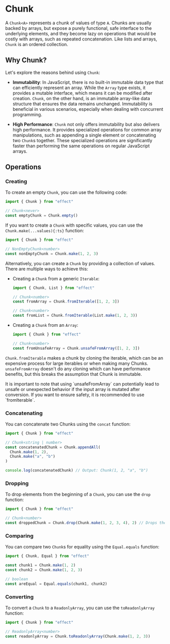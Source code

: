 
# Chunk

A `Chunk<A>` represents a chunk of values of type `A`.
Chunks are usually backed by arrays, but expose a purely functional, safe interface to the underlying elements, and they become lazy on operations that would be costly with arrays, such as repeated concatenation. Like lists and arrays, `Chunk` is an ordered collection.

## Why Chunk?

Let's explore the reasons behind using `Chunk`:

- **Immutability**: In JavaScript, there is no built-in immutable data type that can efficiently represent an array. While the `Array` type exists, it provides a mutable interface, which means it can be modified after creation. `Chunk`, on the other hand, is an immutable array-like data structure that ensures the data remains unchanged. Immutability is beneficial in various scenarios, especially when dealing with concurrent programming.

- **High Performance**: `Chunk` not only offers immutability but also delivers high performance. It provides specialized operations for common array manipulations, such as appending a single element or concatenating two `Chunk`s together. These specialized operations are significantly faster than performing the same operations on regular JavaScript arrays.

## Operations

### Creating

To create an empty `Chunk`, you can use the following code:

```ts
import { Chunk } from "effect"

// Chunk<never>
const emptyChunk = Chunk.empty()
```

If you want to create a `Chunk` with specific values, you can use the `Chunk.make(...values){:ts}` function:

```ts
import { Chunk } from "effect"

// NonEmptyChunk<number>
const nonEmptyChunk = Chunk.make(1, 2, 3)
```

Alternatively, you can create a `Chunk` by providing a collection of values. There are multiple ways to achieve this:

- Creating a `Chunk` from a generic `Iterable`:

  ```ts
  import { Chunk, List } from "effect"

  // Chunk<number>
  const fromArray = Chunk.fromIterable([1, 2, 3])

  // Chunk<number>
  const fromList = Chunk.fromIterable(List.make(1, 2, 3))
  ```

- Creating a `Chunk` from an `Array`:

  ```ts
  import { Chunk } from "effect"

  // Chunk<number>
  const fromUnsafeArray = Chunk.unsafeFromArray([1, 2, 3])
  ```

`Chunk.fromIterable` makes a chunk by cloning the iterable, which can be an expensive process for large iterables or when making many Chunks. `unsafeFromArray` doesn't do any cloning which can have performance benefits, but this breaks the assumption that Chunk is immutable.

<Warning>
  It is important to note that using `unsafeFromArray` can potentially lead to
  unsafe or unexpected behavior if the input array is mutated after conversion.
  If you want to ensure safety, it is recommended to use `fromIterable`.
</Warning>

### Concatenating

You can concatenate two Chunks using the `concat` function:

```ts
import { Chunk } from "effect"

// Chunk<string | number>
const concatenatedChunk = Chunk.appendAll(
  Chunk.make(1, 2),
  Chunk.make("a", "b")
)

console.log(concatenatedChunk) // Output: Chunk(1, 2, "a", "b")
```

### Dropping

To drop elements from the beginning of a `Chunk`, you can use the `drop` function:

```ts
import { Chunk } from "effect"

// Chunk<number>
const droppedChunk = Chunk.drop(Chunk.make(1, 2, 3, 4), 2) // Drops the first 2 elements from the Chunk
```

### Comparing

You can compare two `Chunk`s for equality using the `Equal.equals` function:

```ts
import { Chunk, Equal } from "effect"

const chunk1 = Chunk.make(1, 2)
const chunk2 = Chunk.make(1, 2, 3)

// boolean
const areEqual = Equal.equals(chunk1, chunk2)
```

### Converting

To convert a `Chunk` to a `ReadonlyArray`, you can use the `toReadonlyArray` function:

```ts
import { Chunk } from "effect"

// ReadonlyArray<number>
const readonlyArray = Chunk.toReadonlyArray(Chunk.make(1, 2, 3))
```
